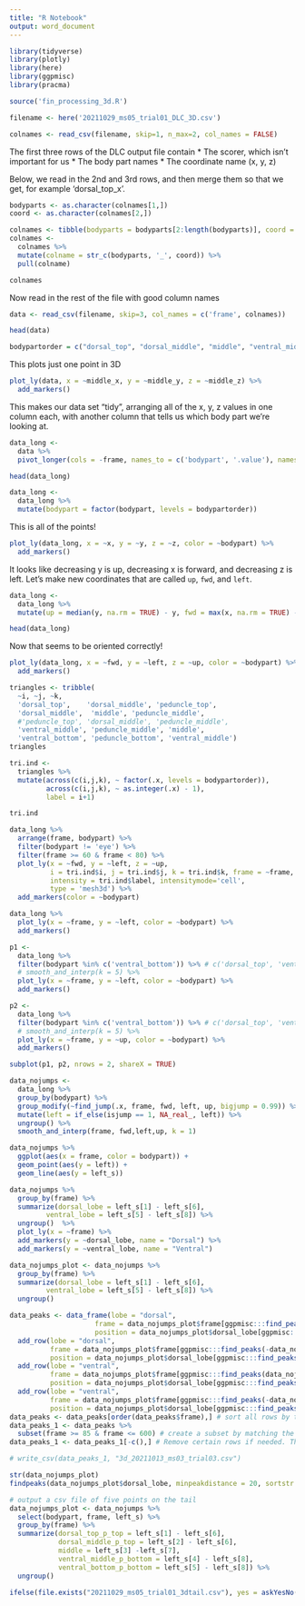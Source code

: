 ```yaml
---
title: "R Notebook"
output: word_document
---
```


```r
library(tidyverse)
library(plotly)
library(here)
library(ggpmisc)
library(pracma)
```

```r
source('fin_processing_3d.R')
```

```r
filename <- here('20211029_ms05_trial01_DLC_3D.csv')
```

```r
colnames <- read_csv(filename, skip=1, n_max=2, col_names = FALSE)
```

The first three rows of the DLC output file contain
* The scorer, which isn't important for us
* The body part names
* The coordinate name (x, y, z)

Below, we read in the 2nd and 3rd rows, and then merge them so that we get, for example 'dorsal_top_x'.
```r
bodyparts <- as.character(colnames[1,])
coord <- as.character(colnames[2,])

colnames <- tibble(bodyparts = bodyparts[2:length(bodyparts)], coord = coord[2:length(coord)])
colnames <-
  colnames %>%
  mutate(colname = str_c(bodyparts, '_', coord)) %>%
  pull(colname)

colnames
```

Now read in the rest of the file with good column names
```r
data <- read_csv(filename, skip=3, col_names = c('frame', colnames))

head(data)
```

```r
bodypartorder = c("dorsal_top", "dorsal_middle", "middle", "ventral_middle", "ventral_bottom", "peduncle_top", "peduncle_middle", "peduncle_bottom", "eye")
```

This plots just one point in 3D
```r
plot_ly(data, x = ~middle_x, y = ~middle_y, z = ~middle_z) %>%
  add_markers()
```

This makes our data set "tidy", arranging all of the x, y, z values in one column each, with another column that tells us which body part we're looking at.
```r
data_long <-
  data %>% 
  pivot_longer(cols = -frame, names_to = c('bodypart', '.value'), names_pattern = '(.+)_([xyz])')

head(data_long)
```

```r
data_long <-
  data_long %>%
  mutate(bodypart = factor(bodypart, levels = bodypartorder))
```

This is all of the points!
```r
plot_ly(data_long, x = ~x, y = ~y, z = ~z, color = ~bodypart) %>%
  add_markers()
```

It looks like decreasing y is up, decreasing x is forward, and decreasing z is left. Let's make new coordinates that are called `up`, `fwd`, and `left`.
```r
data_long <-
  data_long %>%
  mutate(up = median(y, na.rm = TRUE) - y, fwd = max(x, na.rm = TRUE) - x, left = median(z, na.rm = TRUE) - z)

head(data_long)
```

Now that seems to be oriented correctly!
```r
plot_ly(data_long, x = ~fwd, y = ~left, z = ~up, color = ~bodypart) %>%
  add_markers()
```

```r
triangles <- tribble(
  ~i, ~j, ~k,
  'dorsal_top',    'dorsal_middle', 'peduncle_top',
  'dorsal_middle',  'middle', 'peduncle_middle',
  #'peduncle_top', 'dorsal_middle', 'peduncle_middle',
  'ventral_middle', 'peduncle_middle', 'middle',
  'ventral_bottom', 'peduncle_bottom', 'ventral_middle')
triangles
```

```r
tri.ind <-
  triangles %>%
  mutate(across(c(i,j,k), ~ factor(.x, levels = bodypartorder)),
         across(c(i,j,k), ~ as.integer(.x) - 1),
         label = i+1)

tri.ind
```

```r
data_long %>%
  arrange(frame, bodypart) %>%
  filter(bodypart != 'eye') %>%
  filter(frame >= 60 & frame < 80) %>%
  plot_ly(x = ~fwd, y = ~left, z = ~up,
          i = tri.ind$i, j = tri.ind$j, k = tri.ind$k, frame = ~frame,
          intensity = tri.ind$label, intensitymode='cell',
          type = 'mesh3d') %>%
  add_markers(color = ~bodypart)
```


```r
data_long %>%
  plot_ly(x = ~frame, y = ~left, color = ~bodypart) %>%
  add_markers()
```


```r
p1 <-
  data_long %>%
  filter(bodypart %in% c('ventral_bottom')) %>% # c('dorsal_top', 'ventral_bottom', 'peduncle_top', 'peduncle_middle', 'peduncle_bottom')) %>%
  # smooth_and_interp(k = 5) %>%
  plot_ly(x = ~frame, y = ~left, color = ~bodypart) %>%
  add_markers()

p2 <-
  data_long %>%
  filter(bodypart %in% c('ventral_bottom')) %>% # c('dorsal_top', 'ventral_bottom', 'peduncle_top', 'peduncle_middle', 'peduncle_bottom')) %>%
  # smooth_and_interp(k = 5) %>%
  plot_ly(x = ~frame, y = ~up, color = ~bodypart) %>%
  add_markers()

subplot(p1, p2, nrows = 2, shareX = TRUE)
```

```r
data_nojumps <-
  data_long %>%
  group_by(bodypart) %>%
  group_modify(~find_jump(.x, frame, fwd, left, up, bigjump = 0.99)) %>%
  mutate(left = if_else(isjump == 1, NA_real_, left)) %>%
  ungroup() %>%
  smooth_and_interp(frame, fwd,left,up, k = 1)
```

```r
data_nojumps %>%
  ggplot(aes(x = frame, color = bodypart)) +
  geom_point(aes(y = left)) +
  geom_line(aes(y = left_s))
```

```r
data_nojumps %>%
  group_by(frame) %>%
  summarize(dorsal_lobe = left_s[1] - left_s[6],
         ventral_lobe = left_s[5] - left_s[8]) %>%
  ungroup()  %>%
  plot_ly(x = ~frame) %>%
  add_markers(y = ~dorsal_lobe, name = "Dorsal") %>%
  add_markers(y = ~ventral_lobe, name = "Ventral")
```

```r
data_nojumps_plot <- data_nojumps %>%
  group_by(frame) %>%
  summarize(dorsal_lobe = left_s[1] - left_s[6],
         ventral_lobe = left_s[5] - left_s[8]) %>%
  ungroup()

data_peaks <- data_frame(lobe = "dorsal",
                     frame = data_nojumps_plot$frame[ggpmisc:::find_peaks(data_nojumps_plot$dorsal_lobe)], 
                     position = data_nojumps_plot$dorsal_lobe[ggpmisc:::find_peaks(data_nojumps_plot$dorsal_lobe)]) %>%
  add_row(lobe = "dorsal",
          frame = data_nojumps_plot$frame[ggpmisc:::find_peaks(-data_nojumps_plot$dorsal_lobe)],
          position = data_nojumps_plot$dorsal_lobe[ggpmisc:::find_peaks(-data_nojumps_plot$dorsal_lobe)]) %>%
  add_row(lobe = "ventral",
          frame = data_nojumps_plot$frame[ggpmisc:::find_peaks(data_nojumps_plot$ventral_lobe)],
          position = data_nojumps_plot$dorsal_lobe[ggpmisc:::find_peaks(data_nojumps_plot$ventral_lobe)]) %>% 
  add_row(lobe = "ventral",
          frame = data_nojumps_plot$frame[ggpmisc:::find_peaks(-data_nojumps_plot$ventral_lobe)],
          position = data_nojumps_plot$dorsal_lobe[ggpmisc:::find_peaks(-data_nojumps_plot$ventral_lobe)]) 
data_peaks <- data_peaks[order(data_peaks$frame),] # sort all rows by the frame number
data_peaks_1 <- data_peaks %>% 
  subset(frame >= 85 & frame <= 600) # create a subset by matching the range of frame numbers with qualitative analysis
data_peaks_1 <- data_peaks_1[-c(),] # Remove certain rows if needed. The final data frame should have 12 rows, which means 3 tail beats.

# write_csv(data_peaks_1, "3d_20211013_ms03_trial03.csv")

```

```r
str(data_nojumps_plot)
findpeaks(data_nojumps_plot$dorsal_lobe, minpeakdistance = 20, sortstr = F)
```


```r
# output a csv file of five points on the tail
data_nojumps_plot <- data_nojumps %>% 
  select(bodypart, frame, left_s) %>% 
  group_by(frame) %>% 
  summarize(dorsal_top_p_top = left_s[1] - left_s[6],
            dorsal_middle_p_top = left_s[2] - left_s[6],
            middle = left_s[3] -left_s[7],
            ventral_middle_p_bottom = left_s[4] - left_s[8],
            ventral_bottom_p_bottom = left_s[5] - left_s[8]) %>%
  ungroup()

ifelse(file.exists("20211029_ms05_trial01_3dtail.csv"), yes = askYesNo("Do you want to continue? Check file name!"), no = write_csv(data_nojumps_plot, "20211029_ms05_trial01_3dtail.csv"))
```

